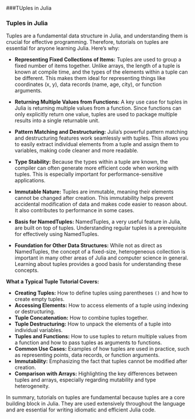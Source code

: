 ###TUples in Julia
<h3>Tuples in Julia</h3>

Tuples are a fundamental data structure in Julia, and understanding them is crucial for effective programming.  Therefore, tutorials on tuples are essential for anyone learning Julia. Here's why:

*   **Representing Fixed Collections of Items:** Tuples are used to group a fixed number of items together.  Unlike arrays, the length of a tuple is known at compile time, and the types of the elements within a tuple can be different. This makes them ideal for representing things like coordinates (x, y), data records (name, age, city), or function arguments.

*   **Returning Multiple Values from Functions:**  A key use case for tuples in Julia is returning multiple values from a function.  Since functions can only explicitly return one value, tuples are used to package multiple results into a single returnable unit.

*   **Pattern Matching and Destructuring:** Julia's powerful pattern matching and destructuring features work seamlessly with tuples. This allows you to easily extract individual elements from a tuple and assign them to variables, making code cleaner and more readable.

*   **Type Stability:** Because the types within a tuple are known, the compiler can often generate more efficient code when working with tuples. This is especially important for performance-sensitive applications.

*   **Immutable Nature:** Tuples are immutable, meaning their elements cannot be changed after creation. This immutability helps prevent accidental modification of data and makes code easier to reason about.  It also contributes to performance in some cases.

*   **Basis for NamedTuples:** NamedTuples, a very useful feature in Julia, are built on top of tuples.  Understanding regular tuples is a prerequisite for effectively using NamedTuples.

*   **Foundation for Other Data Structures:** While not as direct as NamedTuples, the concept of a fixed-size, heterogeneous collection is important in many other areas of Julia and computer science in general.  Learning about tuples provides a good basis for understanding these concepts.

**What a Typical Tuple Tutorial Covers:**

*   **Creating Tuples:**  How to define tuples using parentheses `()` and how to create empty tuples.
*   **Accessing Elements:** How to access elements of a tuple using indexing or destructuring.
*   **Tuple Concatenation:** How to combine tuples together.
*   **Tuple Destructuring:** How to unpack the elements of a tuple into individual variables.
*   **Tuples and Functions:**  How to use tuples to return multiple values from a function and how to pass tuples as arguments to functions.
*   **Common Use Cases:** Examples of how tuples are used in practice, such as representing points, data records, or function arguments.
*   **Immutability:** Emphasizing the fact that tuples cannot be modified after creation.
*   **Comparison with Arrays:**  Highlighting the key differences between tuples and arrays, especially regarding mutability and type heterogeneity.

In summary, tutorials on tuples are fundamental because tuples are a core building block in Julia.  They are used extensively throughout the language and are essential for writing idiomatic and efficient Julia code.
